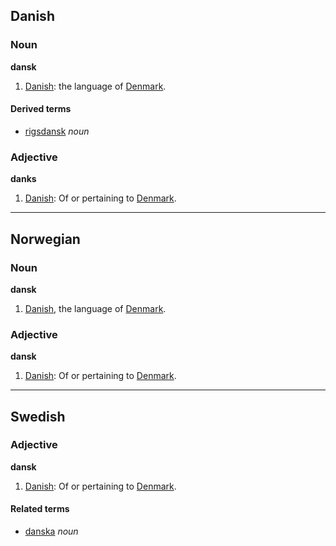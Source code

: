 ==Danish==
===Noun===
'''dansk'''

# [[Danish]]: the language of [[Denmark]].

====Derived terms====
*[[rigsdansk]] ''noun''

===Adjective===
'''danks'''

# [[Danish]]: Of or pertaining to [[Denmark]].

----

==Norwegian==
===Noun===
'''dansk'''

# [[Danish]], the language of [[Denmark]].

===Adjective===
'''dansk'''

# [[Danish]]: Of or pertaining to [[Denmark]].

----

==Swedish==
===Adjective===
'''dansk'''

# [[Danish]]: Of or pertaining to [[Denmark]].

====Related terms====
*[[danska]] ''noun''